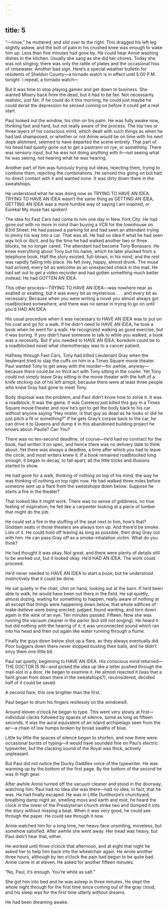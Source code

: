 ```yaml
---
---
---
```

title: 5
---




“—rinse,” he muttered, and slid over to the right. This dragged his left leg slightly askew, and the bolt of pain in his crushed knee was enough to wake him up. Less than five minutes had gone by. He could hear Annie washing dishes in the kitchen. Usually she sang as she did her chores. Today she was not singing; there was only the rattle of plates and the occasional hiss of rinsewater. Another bad sign. Here’s a special weather bulletin for residents of Sheldon County—a tornado watch is in effect until 5:00 P.M. tonight. I repeat, a tornado watch—

But it was time to stop playing games and get down to business. She wanted Misery back from the dead, but it had to be fair. Not necessarily realistic, just fair. If he could do it this morning, he could just maybe he could derail the depression he sensed coming on before it could get a real start.

Paul looked out the window, his chin on his palm. He was fully awake now, thinking fast and hard, but not really aware of the process. The top two or three layers of his conscious mind, which dealt with such things as when he had last shampooed, or whether or not Annie would be on time with his next dope allotment, seemed to have departed the scene entirely. That part of his head had quietly gone out to get a pastrami on rye, or something. There was sensory input, but he was not doing anything with it—not seeing what he was seeing, not hearing what he was hearing.

Another part of him was furiously trying out ideas, rejecting them, trying to combine them, rejecting the combinations. He sensed this going on but had no direct contact with it and wanted none. It was dirty down there in the sweatshops.

He understood what he was doing now as TRYING TO HAVE AN IDEA. TRYING TO HAVE AN IDEA wasn’t the same thing as GETTING AN IDEA, GETTING AN IDEA was a more humble way of saying I am inspired, or Eureka! My muse has spoken!

The idea for Fast Cars had come to him one day in New York City. He had gone out with no more in mind than buying a VCR for the townhouse on 83rd Street. He had passed a parking lot and had seen an attendant trying to jimmy his way into a car. That was all. He had no idea if what he had seen was licit or illicit, and by the time he had walked another two or three blocks, he no longer cared. The attendant had become Tony Bonasaro. He knew everything about Tony but his name, which he later plucked from a telephone book. Half the story existed, full-blown, in his mind, and the rest was rapidly falling into place. He felt jivey, happy, almost drunk. The muse had arrived, every bit as welcome as an unexpected check in the mail. He had set out to get a video recorder and had gotten something much better instead. He had GOTTEN AN IDEA.

This other process—TRYING TO HAVE AN IDEA—was nowhere near as exalted or exalting, but it was every bit as mysterious . . . and every bit as necessary. Because when you were writing a novel you almost always got roadblocked somewhere, and there was no sense in trying to go on until you’d HAD AN IDEA.

His usual procedure when it was necessary to HAVE AN IDEA was to put on his coat and go for a walk. If he didn’t need to HAVE AN IDEA, he took a book when he went for a walk. He recognized walking as good exercise, but it was boring. If you didn’t have someone to talk to while you walked, a book was a necessity. But if you needed to HAVE AN IDEA, boredom could be to a roadblocked novel what chemotherapy was to a cancer patient.

Halfway through Fast Cars, Tony had killed Lieutenant Gray when the lieutenant tried to slap the cuffs on him in a Times Square movie theater. Paul wanted Tony to get away with the murder—for awhile, anyway—because there could be no third act with Tony sitting in the cooler. Yet Tony could not simply leave Gray sitting in the movie theater with the haft of a knife sticking out of his left armpit, because there were at least three people who knew Gray had gone to meet Tony.

Body disposal was the problem, and Paul didn’t know how to solve it. It was a roadblock. It was the game. It was Careless just killed this guy in a Times Square movie theater and now he’s got to get the body back to his car without anyone saying “Hey mister, is that guy as dead as he looks or did he just pitch a fit or something?” If he gets Gray’s corpse back to the car, he can drive it to Queens and dump it in this abandoned building project he knows about. Paulie? Can You?

There was no ten-second deadline, of course—he’d had no contract for the book, had written it on spec, and hence there was no delivery date to think about. Yet there was always a deadline, a time after which you had to leave the circle, and most writers knew it. If a book remained roadblocked long enough, it began to decay, to fall apart; all the little tricks and illusions started to show.

He had gone for a walk, thinking of nothing on top of his mind, the way he was thinking of nothing on top right now. He had walked three miles before someone sent up a flare from the sweatshops down below: Suppose he starts a fire in the theater?

That looked like it might work. There was no sense of giddiness, no true feeling of inspiration; he felt like a carpenter looking at a piece of lumber that might do the job.

He could set a fire in the stuffing of the seat next to him, how’s that? Goddam seats in those theaters are always torn up. And there’d be smoke. Lots of it. He could hold off leaving as long as possible, then drag Gray out with him. He can pass Gray off as a smoke-inhalation victim. What do you think?

He had thought it was okay. Not great, and there were plenty of details still to be worked out, but it looked okay. He’d HAD AN IDEA. The work could proceed.

He’d never needed to HAVE AN IDEA to start a book, but he understood instinctively that it could be done.

He sat quietly in the chair, chin on hand, looking out at the barn. If he’d been able to walk, he would have been out there in the field. He sat quietly, almost dozing, waiting for something to happen, really aware of nothing at all except that things were happening down below, that whole edifices of make-believe were being erected, judged, found wanting, and torn down again in the wink of an eye. Ten minutes passed. Fifteen. Now she was running the vacuum cleaner in the parlor (but still not singing). He heard it but did nothing with the hearing of it; it was unconnected sound which ran into his head and then out again like water running through a flume.

Finally the guys down below shot up a flare, as they always eventually did. Poor buggers down there never stopped busting their balls, and he didn’t envy them one little bit.

Paul sat quietly, beginning to HAVE AN IDEA. His conscious mind returned—THE DOCTOR IS IN—and picked the idea up like a letter pushed through the mail-slot in a door. He began to examine it. He almost rejected it (was that a faint groan from down there in the sweatshops?), reconsidered, decided half of it could be saved.

A second flare, this one brighter than the first.

Paul began to drum his fingers restlessly on the windowsill.

Around eleven o’clock he began to type. This went very slowly at first—individual clacks followed by spaces of silence, some as long as fifteen seconds. It was the aural equivalent of an island archipelago seen from the air—a chain of low humps broken by broad swaths of blue.

Little by little the spaces of silence began to shorten, and now there were occasional bursts of typing—it would have sounded fine on Paul’s electric typewriter, but the clacking sound of the Royal was thick, actively unpleasant.

But Paul did not notice the Ducky Daddles voice of the typewriter. He was warming up by the bottom of the first page. By the bottom of the second he was in high gear.

After awhile Annie turned off the vacuum cleaner and stood in the doorway, watching him. Paul had no idea she was there—had no idea, in fact, that he was. He had finally escaped. He was in Little Dunthorpe’s churchyard, breathing damp night air, smelling moss and earth and mist; he heard the clock in the tower of the Presbyterian church strike two and dumped it into the story without missing a beat. When it was very good, he could see through the paper. He could see through it now.

Annie watched him for a long time, her heavy face unsmiling, moveless, but somehow satisfied. After awhile she went away. Her tread was heavy, but Paul didn’t hear that, either.

He worked until three o’clock that afternoon, and at eight that night he asked her to help him back into the wheelchair again. He wrote another three hours, although by ten o’clock the pain had begun to be quite bad. Annie came in at eleven. He asked for another fifteen minutes.

“No, Paul, it’s enough. You’re white as salt.”

She got him into bed and he was asleep in three minutes. He slept the whole night through for the first time since coming out of the gray cloud, and his sleep was for the first time utterly without dreams.

He had been dreaming awake.